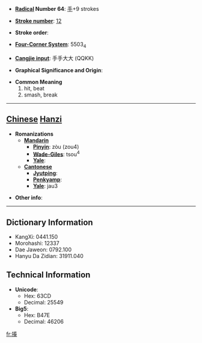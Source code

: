* '''[[Wiktionary:Chinese radical index| Radical]] Number 64''': [[Wiktionary:Chinese radical index 手|手]]+9 strokes

* '''[[Wiktionary:Chinese total strokes index|Stroke number]]''': [[Wiktionary:Chinese total strokes index 12|12]]

* '''Stroke order''': 

* '''[[Wiktionary:Chinese four corner index|Four-Corner System]]''': 5503<sub>4</sub>

* '''[[Wiktionary:Chinese Cangjie index|Cangjie input]]''': 手手大大 (QQKK)

* '''Graphical Significance and Origin''': 

* '''Common Meaning'''
*#hit, beat
*# smash, break


----

== [[Chinese]] [[Hanzi]] ==

* '''Romanizations'''
** '''[[Mandarin]]'''
*** '''[[Pinyin]]''': zòu (zou4)
*** '''[[Wade-Giles]]''': tsou<sup>4</sup>
*** '''[[Yale]]''': 
** '''[[Cantonese]]'''
*** '''[[Jyutping]]''':
*** '''[[Penkyamp]]''': 
*** '''[[Yale]]''': jau3

* '''Other info''': 

----

== Dictionary Information ==

* KangXi: 0441.150
* Morohashi: 12337
* Dae Jaweon: 0792.100
* Hanyu Da Zidian: 31911.040

== Technical Information ==

* '''Unicode''':
** Hex: 63CD
** Decimal: 25549
* '''Big5''':
** Hex: B47E
** Decimal: 46206

[[fr:揍]]